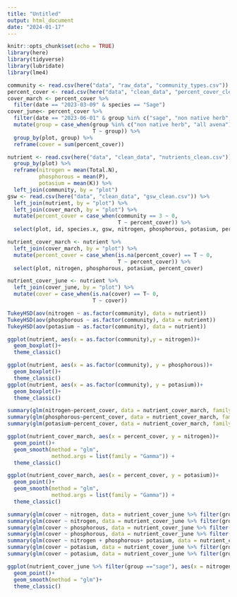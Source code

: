 ```yaml
---
title: "Untitled"
output: html_document
date: "2024-01-17"
---
```


```r
knitr::opts_chunk$set(echo = TRUE)
library(here)
library(tidyverse)
library(lubridate)
library(lme4)
```

```r
community <- read.csv(here("data", "raw_data", "community_types.csv"))
percent_cover <- read.csv(here("data", "clean_data", "percent_cover_clean.csv"))
cover_march <- percent_cover %>% 
  filter(date == "2023-03-09" & species == "Sage")
cover_june<- percent_cover %>% 
  filter(date == "2023-06-01" & group %in% c("sage", "non native herb", "all avena")) %>% 
  mutate(group = case_when(group %in% c("non native herb", "all avena") ~ "nonnative",
                           T ~ group)) %>% 
  group_by(plot, group) %>% 
  reframe(cover = sum(percent_cover))

nutrient <- read.csv(here("data", "clean_data", "nutrients_clean.csv")) %>% 
  group_by(plot) %>% 
  reframe(nitrogen = mean(Total.N),
          phosphorous = mean(P),
          potasium = mean(K)) %>% 
  left_join(community, by = "plot")
gsw <- read.csv(here("data", "clean_data", "gsw_clean.csv")) %>% 
  left_join(nutrient, by = "plot") %>% 
  left_join(cover_march, by = "plot") %>% 
  mutate(percent_cover = case_when(community == 3 ~ 0,
                                   T ~ percent_cover)) %>% 
  select(plot, id, species.x, gsw, nitrogen, phosphorous, potasium, percent_cover)

nutrient_cover_march <- nutrient %>% 
  left_join(cover_march, by = "plot") %>% 
  mutate(percent_cover = case_when(is.na(percent_cover) == T ~ 0,
                                   T ~ percent_cover)) %>% 
  select(plot, nitrogen, phosphorous, potasium, percent_cover)

nutrient_cover_june <- nutrient %>% 
  left_join(cover_june, by = "plot") %>% 
  mutate(cover = case_when(is.na(cover) == T~ 0,
                           T ~ cover))
```

```r
TukeyHSD(aov(nitrogen ~ as.factor(community), data = nutrient))
TukeyHSD(aov(phosphorous ~ as.factor(community), data = nutrient))
TukeyHSD(aov(potasium ~ as.factor(community), data = nutrient))

ggplot(nutrient, aes(x = as.factor(community),y = nitrogen))+
  geom_boxplot()+
  theme_classic()

ggplot(nutrient, aes(x = as.factor(community), y = phosphorous))+
  geom_boxplot()+
  theme_classic()
ggplot(nutrient, aes(x = as.factor(community), y = potasium))+
  geom_boxplot()+
  theme_classic()
```


```r
summary(glm(nitrogen~percent_cover, data = nutrient_cover_march, family = "Gamma"))
summary(glm(phosphorous~percent_cover, data = nutrient_cover_march, family = "Gamma"))
summary(glm(potasium~percent_cover, data = nutrient_cover_march, family = "Gamma"))

ggplot(nutrient_cover_march, aes(x = percent_cover, y = nitrogen))+
  geom_point()+
  geom_smooth(method = "glm",
              method.args = list(family = "Gamma")) +
  theme_classic()

ggplot(nutrient_cover_march, aes(x = percent_cover, y = potasium))+
  geom_point()+
  geom_smooth(method = "glm",
              method.args = list(family = "Gamma")) +
  theme_classic()


```

```r
summary(glm(cover ~ nitrogen, data = nutrient_cover_june %>% filter(group == "sage")))
summary(glm(cover ~ nitrogen, data = nutrient_cover_june %>% filter(group == "nonnative")))
summary(glm(cover ~ phosphorous, data = nutrient_cover_june %>% filter(group == "sage")))
summary(glm(cover ~ phosphorous, data = nutrient_cover_june %>% filter(group == "nonnative")))
summary(glm(cover ~ nitrogen + phosphorous+ potasium, data = nutrient_cover_june))
summary(glm(cover ~ potasium, data = nutrient_cover_june %>% filter(group == "sage")))
summary(glm(cover ~ potasium, data = nutrient_cover_june %>% filter(group == "nonnative")))

ggplot(nutrient_cover_june %>% filter(group =="sage"), aes(x = nitrogen, y = cover)) +
  geom_point()+
  geom_smooth(method = "glm")+
  theme_classic()
```

